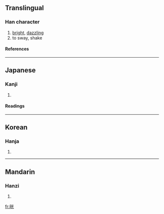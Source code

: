 {{see|晃}}

==Translingual==
===Han character===
{{Han char|rn=72|rad=日|as=06|sn=10|four=|canj=日火一山 (AFMU), X日火一山 (XAFMU)}}
# [[bright]], [[dazzling]]
# to sway, shake
====References====
{{Han ref|kx=0494.250|dkj=13892|dj=0860.020|hdz=21507.050|uh=6644|ud=26180}}
----
==Japanese==
===Kanji===
{{ja-kanji|grade=|rs=日06}}
# {{defn|Japanese}} 
====Readings====
{{ja-readings|on=[[こう]] (kō), [[おう]] (ō)|kun=[[あきらか]] (akiraka)}}
----
==Korean==
===Hanja===
{{ko-hanja|hangeul=황|eumhun=|rv=hwang|mr=hwang|y=hwang}}
# {{defn|Korean}}
----
==Mandarin==
===Hanzi===
{{cmn-hanzi|pin=[[huǎng]] ([[huang3]]), [[xiǎn]] ([[xian3]])|wg=huang<sup>3</sup>, hsien<sup>3</sup>}}
# {{defn|Mandarin}}

[[fr:晄]]